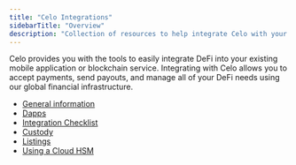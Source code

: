 ```yaml
---
title: "Celo Integrations"
sidebarTitle: "Overview"
description: "Collection of resources to help integrate Celo with your service."
---
```


Celo provides you with the tools to easily integrate DeFi into your existing mobile application or blockchain service. Integrating with Celo allows you to accept payments, send payouts, and manage all of your DeFi needs using our global financial infrastructure.

- [General information](/integration/general)
- [Dapps](/integration/dapps)
- [Integration Checklist](/integration/checklist)
- [Custody](/integration/custody)
- [Listings](/integration/listings)
- [Using a Cloud HSM](/integration/cloud-hsm)
